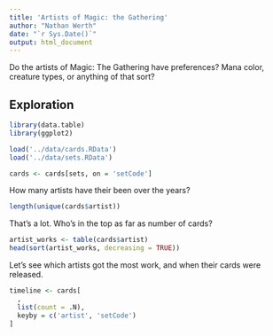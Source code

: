 ```yaml
---
title: 'Artists of Magic: the Gathering'
author: "Nathan Werth"
date: "`r Sys.Date()`"
output: html_document
---
```


Do the artists of Magic: The Gathering have preferences? Mana color, creature
types, or anything of that sort?

## Exploration

```r
library(data.table)
library(ggplot2)

load('../data/cards.RData')
load('../data/sets.RData')

cards <- cards[sets, on = 'setCode']
```

How many artists have their been over the years?

```r
length(unique(cards$artist))
```

That's a lot. Who's in the top as far as number of cards?

```r
artist_works <- table(cards$artist)
head(sort(artist_works, decreasing = TRUE))
```

Let's see which artists got the most work, and when their cards were released.

```r
timeline <- cards[
  ,
  list(count = .N),
  keyby = c('artist', 'setCode')
]
```
